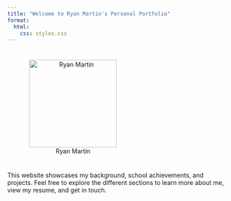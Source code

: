 ```yaml
---
title: "Welcome to Ryan Martin's Personal Portfolio"
format:
  html:
    css: styles.css
---
```



<div style="background: rgba(255, 255, 255, 0.2); padding: 10px; border-radius: 10px; text-align: center; display: inline-block;">

![Ryan Martin](images/IMG_0766.jpeg){ width=200px }

</div>


This website showcases my background, school achievements, and projects. Feel free to explore the different sections to learn more about me, view my resume, and get in touch.